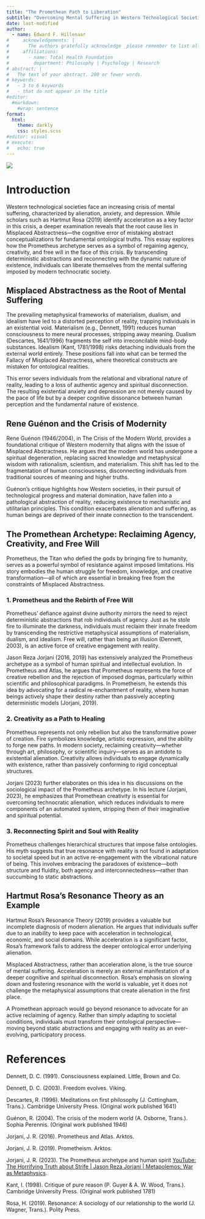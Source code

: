 ```yaml
---
title: "The Promethean Path to Liberation"
subtitle: "Overcoming Mental Suffering in Western Technological Societies"
date: last-modified
author:
  - name: Edward F. Hillenaar
#     acknowledgements: | 
#       The authors gratefully acknowledge _please remember to list all relevant funding sources in the non-anonymized (unblinded) version_.
#     affiliations:
#       - name: Total Health Foundation
#         department: Philosophy | Psychology | Research
# abstract: |
#   The text of your abstract. 200 or fewer words.
# keywords:
#   - 3 to 6 keywords
#   - that do not appear in the title
#editor: 
  #markdown: 
    #wrap: sentence
format: 
  html:
    theme: darkly
    css: styles.scss
#editor: visual
# execute: 
#   echo: true
---
```


![](prometheus2.png)

# **Introduction**

Western technological societies face an increasing crisis of mental suffering, characterized by alienation, anxiety, and depression. While scholars such as Hartmut Rosa (2019) identify acceleration as a key factor in this crisis, a deeper examination reveals that the root cause lies in Misplaced Abstractness—the cognitive error of mistaking abstract conceptualizations for fundamental ontological truths. This essay explores how the Prometheus archetype serves as a symbol of regaining agency, creativity, and free will in the face of this crisis. By transcending deterministic abstractions and reconnecting with the dynamic nature of existence, individuals can liberate themselves from the mental suffering imposed by modern technocratic society.

## **Misplaced Abstractness as the Root of Mental Suffering**

The prevailing metaphysical frameworks of materialism, dualism, and idealism have led to a distorted perception of reality, trapping individuals in an existential void. Materialism (e.g., Dennett, 1991) reduces human consciousness to mere neural processes, stripping away meaning. Dualism (Descartes, 1641/1996) fragments the self into irreconcilable mind-body substances. Idealism (Kant, 1781/1998) risks detaching individuals from the external world entirely. These positions fall into what can be termed the Fallacy of Misplaced Abstractness, where theoretical constructs are mistaken for ontological realities.

This error severs individuals from the relational and vibrational nature of reality, leading to a loss of authentic agency and spiritual disconnection. The resulting existential anxiety and depression are not merely caused by the pace of life but by a deeper cognitive dissonance between human perception and the fundamental nature of existence.

## **Rene Guénon and the Crisis of Modernity**

Rene Guénon (1946/2004), in The Crisis of the Modern World, provides a foundational critique of Western modernity that aligns with the issue of Misplaced Abstractness. He argues that the modern world has undergone a spiritual degeneration, replacing sacred knowledge and metaphysical wisdom with rationalism, scientism, and materialism. This shift has led to the fragmentation of human consciousness, disconnecting individuals from traditional sources of meaning and higher truths.

Guénon's critique highlights how Western societies, in their pursuit of technological progress and material domination, have fallen into a pathological abstraction of reality, reducing existence to mechanistic and utilitarian principles. This condition exacerbates alienation and suffering, as human beings are deprived of their innate connection to the transcendent.

## **The Promethean Archetype: Reclaiming Agency, Creativity, and Free Will**

Prometheus, the Titan who defied the gods by bringing fire to humanity, serves as a powerful symbol of resistance against imposed limitations. His story embodies the human struggle for freedom, knowledge, and creative transformation—all of which are essential in breaking free from the constraints of Misplaced Abstractness.

### **1. Prometheus and the Rebirth of Free Will**

Prometheus' defiance against divine authority mirrors the need to reject deterministic abstractions that rob individuals of agency. Just as he stole fire to illuminate the darkness, individuals must reclaim their innate freedom by transcending the restrictive metaphysical assumptions of materialism, dualism, and idealism. Free will, rather than being an illusion (Dennett, 2003), is an active force of creative engagement with reality.

Jason Reza Jorjani (2016, 2019) has extensively analyzed the Prometheus archetype as a symbol of human spiritual and intellectual evolution. In Prometheus and Atlas, he argues that Prometheus represents the force of creative rebellion and the rejection of imposed dogmas, particularly within scientific and philosophical paradigms. In Prometheism, he extends this idea by advocating for a radical re-enchantment of reality, where human beings actively shape their destiny rather than passively accepting deterministic models (Jorjani, 2019).

### **2. Creativity as a Path to Healing**

Prometheus represents not only rebellion but also the transformative power of creation. Fire symbolizes knowledge, artistic expression, and the ability to forge new paths. In modern society, reclaiming creativity—whether through art, philosophy, or scientific inquiry—serves as an antidote to existential alienation. Creativity allows individuals to engage dynamically with existence, rather than passively conforming to rigid conceptual structures.

Jorjani (2023) further elaborates on this idea in his discussions on the sociological impact of the Prometheus archetype. In his lecture (Jorjani, 2023), he emphasizes that Promethean creativity is essential for overcoming technocratic alienation, which reduces individuals to mere components of an automated system, stripping them of their imaginative and spiritual potential.

### **3. Reconnecting Spirit and Soul with Reality**

Prometheus challenges hierarchical structures that impose false ontologies. His myth suggests that true resonance with reality is not found in adaptation to societal speed but in an active re-engagement with the vibrational nature of being. This involves embracing the paradoxes of existence—both structure and fluidity, both agency and interconnectedness—rather than succumbing to static abstractions.

## **Hartmut Rosa’s Resonance Theory as an Example**

Hartmut Rosa’s Resonance Theory (2019) provides a valuable but incomplete diagnosis of modern alienation. He argues that individuals suffer due to an inability to keep pace with acceleration in technological, economic, and social domains. While acceleration is a significant factor, Rosa’s framework fails to address the deeper ontological error underlying alienation.

Misplaced Abstractness, rather than acceleration alone, is the true source of mental suffering. Acceleration is merely an external manifestation of a deeper cognitive and spiritual disconnection. Rosa’s emphasis on slowing down and fostering resonance with the world is valuable, yet it does not challenge the metaphysical assumptions that create alienation in the first place.

A Promethean approach would go beyond resonance to advocate for an active reclaiming of agency. Rather than simply adapting to societal conditions, individuals must transform their ontological perspective—moving beyond static abstractions and engaging with reality as an ever-evolving, participatory process.

# **References**

Dennett, D. C. (1991). Consciousness explained. Little, Brown and Co.

Dennett, D. C. (2003). Freedom evolves. Viking.

Descartes, R. (1996). Meditations on first philosophy (J. Cottingham, Trans.). Cambridge University Press. (Original work published 1641)

Guénon, R. (2004). The crisis of the modern world (A. Osborne, Trans.). Sophia Perennis. (Original work published 1946)

Jorjani, J. R. (2016). Prometheus and Atlas. Arktos.

Jorjani, J. R. (2019). Prometheism. Arktos.

Jorjani, J. R. (2023). The Prometheus archetype and human spirit [YouTube: The Horrifying Truth about Strife \| Jason Reza Jorjani \| Metapolemos: War as Metaphysics](https://www.youtube.com/watch?v=eFLH5mjuy4U&t=3233s).

Kant, I. (1998). Critique of pure reason (P. Guyer & A. W. Wood, Trans.). Cambridge University Press. (Original work published 1781)

Rosa, H. (2019). Resonance: A sociology of our relationship to the world (J. Wagner, Trans.). Polity Press.
